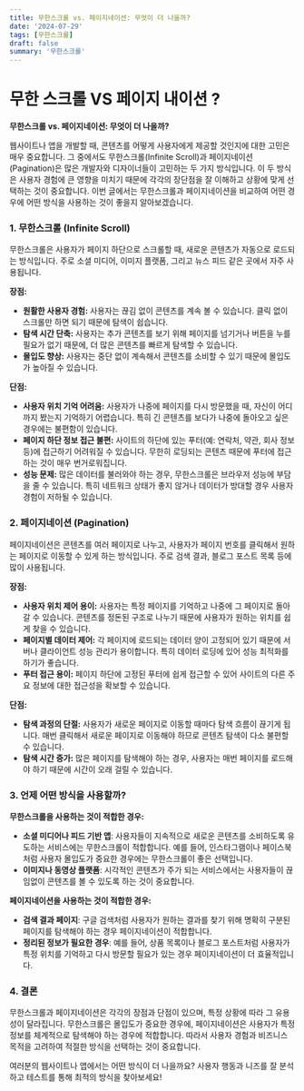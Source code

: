 ```yaml
---
title: 무한스크롤 vs. 페이지네이션: 무엇이 더 나을까?
date: '2024-07-29'
tags: [무한스크롤]
draft: false
summary: '무한스크롤'
---
```


# 무한 스크롤 VS 페이지 내이션 ?

**무한스크롤 vs. 페이지네이션: 무엇이 더 나을까?**

웹사이트나 앱을 개발할 때, 콘텐츠를 어떻게 사용자에게 제공할 것인지에 대한 고민은 매우 중요합니다. 그 중에서도 무한스크롤(Infinite Scroll)과 페이지네이션(Pagination)은 많은 개발자와 디자이너들이 고민하는 두 가지 방식입니다. 이 두 방식은 사용자 경험에 큰 영향을 미치기 때문에 각각의 장단점을 잘 이해하고 상황에 맞게 선택하는 것이 중요합니다. 이번 글에서는 무한스크롤과 페이지네이션을 비교하여 어떤 경우에 어떤 방식을 사용하는 것이 좋을지 알아보겠습니다.

### 1. 무한스크롤 (Infinite Scroll)

무한스크롤은 사용자가 페이지 하단으로 스크롤할 때, 새로운 콘텐츠가 자동으로 로드되는 방식입니다. 주로 소셜 미디어, 이미지 플랫폼, 그리고 뉴스 피드 같은 곳에서 자주 사용됩니다.

**장점:**

- **원활한 사용자 경험:** 사용자는 끊김 없이 콘텐츠를 계속 볼 수 있습니다. 클릭 없이 스크롤만 하면 되기 때문에 탐색이 쉽습니다.
- **탐색 시간 단축:** 사용자는 추가 콘텐츠를 보기 위해 페이지를 넘기거나 버튼을 누를 필요가 없기 때문에, 더 많은 콘텐츠를 빠르게 탐색할 수 있습니다.
- **몰입도 향상:** 사용자는 중단 없이 계속해서 콘텐츠를 소비할 수 있기 때문에 몰입도가 높아질 수 있습니다.

**단점:**

- **사용자 위치 기억 어려움:** 사용자가 나중에 페이지를 다시 방문했을 때, 자신이 어디까지 봤는지 기억하기 어렵습니다. 특히 긴 콘텐츠를 보다가 나중에 돌아오고 싶은 경우에는 불편함이 있습니다.
- **페이지 하단 정보 접근 불편:** 사이트의 하단에 있는 푸터(예: 연락처, 약관, 회사 정보 등)에 접근하기 어려워질 수 있습니다. 무한히 로딩되는 콘텐츠 때문에 푸터에 접근하는 것이 매우 번거로워집니다.
- **성능 문제:** 많은 데이터를 불러와야 하는 경우, 무한스크롤은 브라우저 성능에 부담을 줄 수 있습니다. 특히 네트워크 상태가 좋지 않거나 데이터가 방대할 경우 사용자 경험이 저하될 수 있습니다.

### 2. 페이지네이션 (Pagination)

페이지네이션은 콘텐츠를 여러 페이지로 나누고, 사용자가 페이지 번호를 클릭해서 원하는 페이지로 이동할 수 있게 하는 방식입니다. 주로 검색 결과, 블로그 포스트 목록 등에 많이 사용됩니다.

**장점:**

- **사용자 위치 제어 용이:** 사용자는 특정 페이지를 기억하고 나중에 그 페이지로 돌아갈 수 있습니다. 콘텐츠를 정돈된 구조로 나누기 때문에 사용자가 원하는 위치를 쉽게 찾을 수 있습니다.
- **페이지별 데이터 제어:** 각 페이지에 로드되는 데이터 양이 고정되어 있기 때문에 서버나 클라이언트 성능 관리가 용이합니다. 특히 데이터 로딩에 있어 성능 최적화를 하기가 좋습니다.
- **푸터 접근 용이:** 페이지 하단에 고정된 푸터에 쉽게 접근할 수 있어 사이트의 다른 주요 정보에 대한 접근성을 확보할 수 있습니다.

**단점:**

- **탐색 과정의 단절:** 사용자가 새로운 페이지로 이동할 때마다 탐색 흐름이 끊기게 됩니다. 매번 클릭해서 새로운 페이지로 이동해야 하므로 콘텐츠 탐색이 다소 불편할 수 있습니다.
- **탐색 시간 증가:** 많은 페이지를 탐색해야 하는 경우, 사용자는 매번 페이지를 로드해야 하기 때문에 시간이 오래 걸릴 수 있습니다.

### 3. 언제 어떤 방식을 사용할까?

**무한스크롤을 사용하는 것이 적합한 경우:**

- **소셜 미디어나 피드 기반 앱**: 사용자들이 지속적으로 새로운 콘텐츠를 소비하도록 유도하는 서비스에는 무한스크롤이 적합합니다. 예를 들어, 인스타그램이나 페이스북처럼 사용자 몰입도가 중요한 경우에는 무한스크롤이 좋은 선택입니다.
- **이미지나 동영상 플랫폼**: 시각적인 콘텐츠가 주가 되는 서비스에서는 사용자들이 끊임없이 콘텐츠를 볼 수 있도록 하는 것이 중요합니다.

**페이지네이션을 사용하는 것이 적합한 경우:**

- **검색 결과 페이지**: 구글 검색처럼 사용자가 원하는 결과를 찾기 위해 명확히 구분된 페이지를 탐색해야 하는 경우 페이지네이션이 적합합니다.
- **정리된 정보가 필요한 경우**: 예를 들어, 상품 목록이나 블로그 포스트처럼 사용자가 특정 위치를 기억하고 다시 방문할 필요가 있는 경우 페이지네이션이 더 효율적입니다.

### 4. 결론

무한스크롤과 페이지네이션은 각각의 장점과 단점이 있으며, 특정 상황에 따라 그 유용성이 달라집니다. 무한스크롤은 몰입도가 중요한 경우에, 페이지네이션은 사용자가 특정 정보를 체계적으로 탐색해야 하는 경우에 적합합니다. 따라서 사용자 경험과 비즈니스 목적을 고려하여 적절한 방식을 선택하는 것이 중요합니다.

여러분의 웹사이트나 앱에서는 어떤 방식이 더 나을까요? 사용자 행동과 니즈를 잘 분석하고 테스트를 통해 최적의 방식을 찾아보세요!
